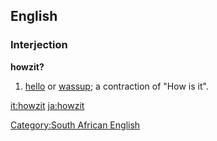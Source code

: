 ==English==

===Interjection===
'''howzit?'''

# {{slang|South African}} [[hello]] or [[wassup]]; a contraction of "How is it".

[[Category:South African English]]

[[it:howzit]]
[[ja:howzit]]